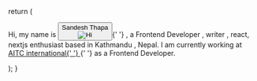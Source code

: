 
  return (
    <div className='content-wrapper relative -mt-20 flex h-screen items-center justify-center'>
      <div className='flex size-full items-center justify-center px-6 py-6 md:max-w-screen-sm md:px-8 md:py-12'>
        <div className='flex flex-row flex-wrap'>
          <p className='text-gray-500'>
            <span>Hi, my name is </span>
            <button className='group relative text-black hover:underline'>
              Sandesh Thapa
              <div className='absolute -top-1/2 left-1/2 -mt-4 -translate-x-1/2 -translate-y-1/2 scale-0 rounded-full opacity-0 transition-all duration-300 ease-out group-hover:scale-100 group-hover:opacity-100'>
                <Image src='/main.jpeg' alt='Hi' width={100} height={100} className='rounded-2xl' />
              </div>
            </button>{' '}
            <span>
              , a <span className='text-black'>Frontend Developer</span> , writer , react, nextjs enthusiast based in
              Kathmandu , Nepal.
            </span>
            <span> I am currently working at </span>
            <a
              target='_blank'
              className='p-1 text-green-700 underline visited:text-red-400'
              rel='noreferrer'
              href='https://aitc.ai/'
            >
              AITC international{' '}
            </a>
            {'   '}
            <span>as a Frontend Developer.</span>
          </p>
        </div>
      </div>
    </div>
  );
}

